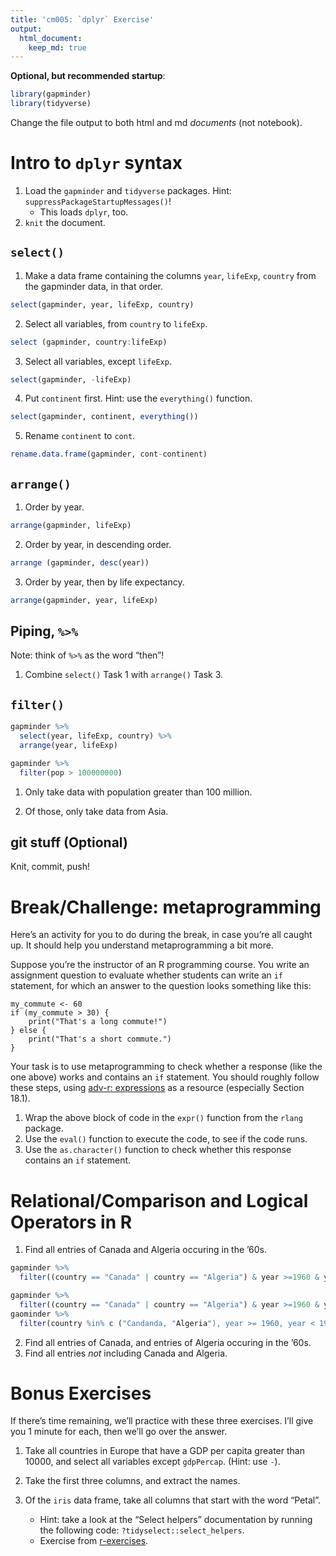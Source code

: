 ```yaml
---
title: 'cm005: `dplyr` Exercise'
output:
  html_document:
    keep_md: true
---
```


**Optional, but recommended startup**:

```r
library(gapminder)
library(tidyverse)

```

Change the file output to both html and md _documents_ (not notebook).

# Intro to `dplyr` syntax

1. Load the `gapminder` and `tidyverse` packages. Hint: `suppressPackageStartupMessages()`!
    - This loads `dplyr`, too.
2. `knit` the document. 

## `select()`

1. Make a data frame containing the columns `year`, `lifeExp`, `country` from the gapminder data, in that order.
```r
select(gapminder, year, lifeExp, country)
```


2. Select all variables, from `country` to `lifeExp`. 

```r
select (gapminder, country:lifeExp)
```


3. Select all variables, except `lifeExp`.

```r
select(gapminder, -lifeExp)
```


4. Put `continent` first. Hint: use the `everything()` function.

```r
select(gapminder, continent, everything())
```


5. Rename `continent` to `cont`.

```r
rename.data.frame(gapminder, cont-continent)
```


## `arrange()`

1. Order by year.
```r
arrange(gapminder, lifeExp)
```


2. Order by year, in descending order.
```r
arrange (gapminder, desc(year))
```


3. Order by year, then by life expectancy.
```r
arrange(gapminder, year, lifeExp)
```



## Piping, `%>%`

Note: think of `%>%` as the word "then"!

1. Combine `select()` Task 1 with `arrange()` Task 3.

## `filter()`

```r
gapminder %>%
  select(year, lifeExp, country) %>%
  arrange(year, lifeExp)
```

```r
gapminder %>%
  filter(pop > 100000000)
```


1. Only take data with population greater than 100 million.

2. Of those, only take data from Asia.

## git stuff (Optional)

Knit, commit, push!

# Break/Challenge: metaprogramming

Here's an activity for you to do during the break, in case you're all caught up. It should help you understand metaprogramming a bit more.

Suppose you're the instructor of an R programming course. You write an assignment question to evaluate whether students can write an `if` statement, for which an answer to the question looks something like this:

```
my_commute <- 60
if (my_commute > 30) {
    print("That's a long commute!")
} else {
    print("That's a short commute.")
}
```

Your task is to use metaprogramming to check whether a response (like the one above) works and contains an `if` statement. You should roughly follow these steps, using [adv-r: expressions](https://adv-r.hadley.nz/expressions.html) as a resource (especially Section 18.1).

1. Wrap the above block of code in the `expr()` function from the `rlang` package.
2. Use the `eval()` function to execute the code, to see if the code runs.
3. Use the `as.character()` function to check whether this response contains an `if` statement.

# Relational/Comparison and Logical Operators in R

1. Find all entries of Canada and Algeria occuring in the '60s. 

```r
gapminder %>%
  filter((country == "Canada" | country == "Algeria") & year >=1960 & year < 1970)
```

```r
gapminder %>%
  filter((country == "Canada" | country == "Algeria") & year >=1960 & year < 1970)
gaominder %>%
  filter(country %in% c ("Candanda, "Algeria"), year >= 1960, year < 1970)
```

2. Find all entries of Canada, and entries of Algeria occuring in the '60s. 
3. Find all entries _not_ including Canada and Algeria.

# Bonus Exercises

If there's time remaining, we'll practice with these three exercises. I'll give you 1 minute for each, then we'll go over the answer.

1. Take all countries in Europe that have a GDP per capita greater than 10000, and select all variables except `gdpPercap`. (Hint: use `-`).

2. Take the first three columns, and extract the names.

3. Of the `iris` data frame, take all columns that start with the word "Petal". 
    - Hint: take a look at the "Select helpers" documentation by running the following code: `?tidyselect::select_helpers`.
    - Exercise from [r-exercises](https://www.r-exercises.com/2017/10/19/dplyr-basic-functions-exercises/).
